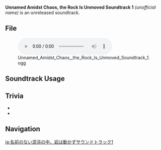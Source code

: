 {{Soundtrack Infobox
|type       = Unreleased Soundtracks
|audio      = Unnamed Amidst Chaos, the Rock Is Unmoved Soundtrack 1.ogg
}}
'''Unnamed Amidst Chaos, the Rock Is Unmoved Soundtrack 1''' ''(unofficial name)'' is an unreleased soundtrack.

==File==
[[File:Unnamed Amidst Chaos, the Rock Is Unmoved Soundtrack 1.ogg|600px]]

==Soundtrack Usage==
{{Soundtrack Usage
|quest = Amidst Chaos, the Rock Is Unmoved
}}

==Trivia==
* {{Transclude|Ode to Azhdaha|OdeToAzhdahaTheme|section=1}}
* {{Transclude|Ode to Azhdaha|AzhdahaLeitmotif|section=1}}

==Navigation==
{{Soundtrack Navbox|Unreleased}}

[[ja:名前のない混沌の中、岩は動かずサウンドトラック1]]